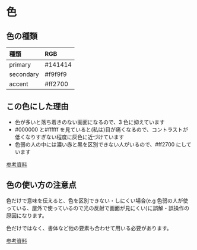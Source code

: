 
# 色

<Canvas>
  <Story id="styles-color--color"></Story>
</Canvas>

## 色の種類

| 種類      | RGB     |
| :-------- | :------ |
| primary   | #141414 |
| secondary | #f9f9f9 |
| accent    | #ff2700 |

## この色にした理由

- 色が多いと落ち着きのない画面になるので、3 色に抑えています
- #000000 と#ffffff を見ていると(私は)目が痛くなるので、コントラストが低くなりすぎない程度に灰色に近づけています
- 色弱の人の中には濃い赤と黒を区別できない人がいるので、#ff2700 にしています

[参考資料](https://www.fukushihoken.metro.tokyo.lg.jp/kiban/machizukuri/kanren/color.files/colorudguideline.pdf)

## 色の使い方の注意点

色だけで意味を伝えると、色を区別できない・しにくい場合(e.g 色弱の人が使っている、屋外で使っているので光の反射で画面が見にくい)に誤解・誤操作の原因になります。

色だけではなく、書体など他の要素も合わせて用いる必要があります。

[参考資料](https://a11y-guidelines.freee.co.jp/categories/text.html#gl-text-color-only)
